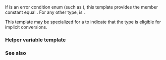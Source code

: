 {{cpp/title|is_error_condition_enum}}
{{cpp/error/error_condition/navbar}}
{{dcl begin}}
{{dcl header|system_error}}
{{dcl|since=c++11|
template&lt; class T &gt;
struct is_error_condition_enum;
}}
{{dcl end}}

If {{tt|T}} is an error condition enum (such as {{lc|std::errc}}), this template provides the member constant {{tt|value}} equal {{c|true}}. For any other type, {{tt|value}} is {{c|false}}.

This template may be specialized for a {{lsd|cpp/language/type#Program-defined type}} to indicate that the type is eligible for {{lc|std::error_condition}} implicit conversions.

===Helper variable template===
{{ddcl|since=c++17|1=
template&lt; class T &gt;
inline constexpr bool is_error_condition_enum_v =
    is_error_condition_enum&lt;T&gt;::value;
}}

{{cpp/types/integral_constant/inherit|{{tt|T}} is an error condition enum}}

===See also===
{{dsc begin}}
{{dsc inc|cpp/error/error_code/dsc is_error_code_enum}}
{{dsc end}}

{{langlinks|es|ja|ru|zh}}